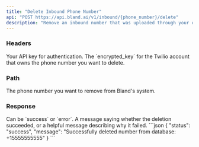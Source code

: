 ```yaml
---
title: "Delete Inbound Phone Number"  
api: "POST https://api.bland.ai/v1/inbound/{phone_number}/delete"
description: "Remove an inbound number that was uploaded through your own Twilio account. See [Enterprise Twilio Integration](/enterprise-features/custom-twilio) for more information."
---
```


### Headers

<ParamField header="authorization" type="string" required>
  Your API key for authentication.
</ParamField>

<ParamField header="encrypted_key" type="string" required>
  The `encrypted_key` for the Twilio account that owns the phone number you want to delete.
</ParamField>

### Path

<ParamField path="phone_number" type="string" required>
  The phone number you want to remove from Bland's system.
</ParamField>

### Response

<ResponseField name="status" type="string">
  Can be `success` or `error`.
</ResponseField>

<ResponseField name="message" type="string">
  A message saying whether the deletion succeeded, or a helpful message describing why it failed.
</ResponseField>

<ResponseExample>
```json
{
  "status": "success",
  "message": "Successfully deleted number from database: +15555555555"
}
```
</ResponseExample>
